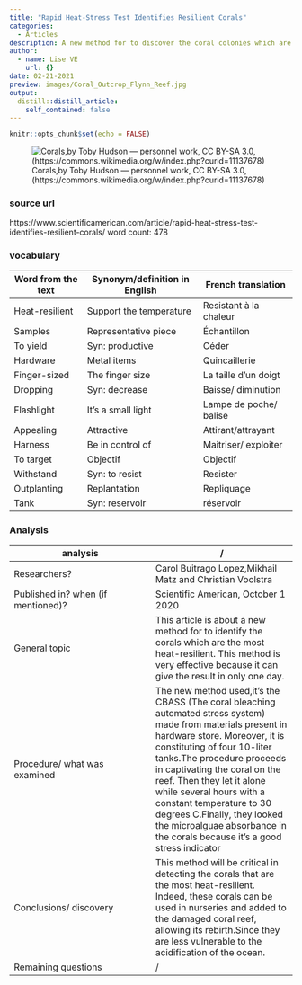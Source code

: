 ```yaml
---
title: "Rapid Heat-Stress Test Identifies Resilient Corals"
categories:
  - Articles
description: A new method for to discover the coral colonies which are the most heat-resilient. This method realised with CBASS (The coral bleaching automated stress system)
author:
  - name: Lise VE
    url: {}
date: 02-21-2021
preview: images/Coral_Outcrop_Flynn_Reef.jpg
output:
  distill::distill_article:
    self_contained: false
---
```


```r
knitr::opts_chunk$set(echo = FALSE)
```

![Corals,by Toby Hudson — personnel work, CC BY-SA 3.0, (https://commons.wikimedia.org/w/index.php?curid=11137678)](images/Coral_Outcrop_Flynn_Reef.jpg)

### source url 
https://www.scientificamerican.com/article/rapid-heat-stress-test-identifies-resilient-corals/
word count: 478

### vocabulary

|Word from the text|Synonym/definition in English|French translation|
| --- | --- | --- |
|Heat-resilient|Support the temperature|Resistant à la chaleur|
|Samples|Representative piece|Échantillon| 
|To yield|Syn: productive|Céder| 
|Hardware|Metal items|Quincaillerie| 
|Finger-sized|The finger size|La taille d’un doigt| 
|Dropping|Syn: decrease|Baisse/ diminution| 
|Flashlight|It’s a small light|Lampe de poche/ balise|
|Appealing|Attractive|Attirant/attrayant| 
|Harness|Be in control of|Maitriser/ exploiter|
|To target|Objectif|Objectif| 
|Withstand|Syn: to resist|Resister| 
|Outplanting|Replantation|Repliquage|
|Tank|Syn: reservoir|réservoir|

### Analysis 

|analysis|/     |
| --- | --- |
|Researchers?|Carol Buitrago Lopez,Mikhail Matz and Christian Voolstra|
|Published in? when (if mentioned)?|Scientific American, October 1 2020|
|General topic|This article is about a new method for to identify the corals which are the most heat-resilient. This method is very effective because it can give the result in only one day.|
|Procedure/ what was examined| The new method used,it's the CBASS (The coral bleaching automated stress system) made from materials present in hardware store. Moreover, it is constituting of four 10-liter tanks.The procedure proceeds in captivating the coral on the reef. Then they let it alone while several hours with a constant temperature to 30 degrees C.Finally, they looked the microalguae absorbance in the corals because it's a good stress indicator|
|Conclusions/ discovery|This method will be critical in detecting the corals that are the most heat-resilient. Indeed, these corals can be used in nurseries and added to the damaged coral reef, allowing its rebirth.Since they are less vulnerable to the acidification of the ocean.|
|Remaining questions|/|

